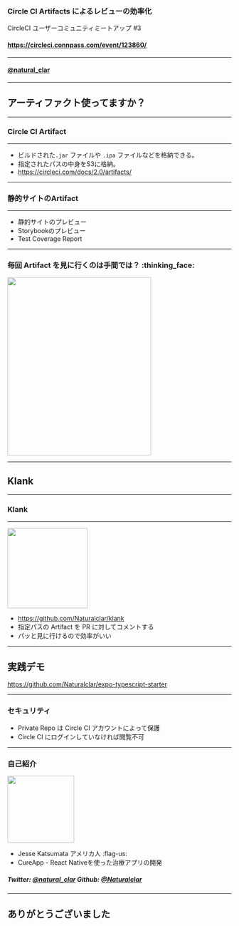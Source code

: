 
<Layout>

### Circle CI Artifacts によるレビューの効率化

CircleCI ユーザーコミュニティミートアップ #3

<div>

#### https://circleci.connpass.com/event/123860/

<hr/>

#### [@natural_clar](https://twitter.com/natural_clar)

</div>

</Layout>

---

<Layout>

## アーティファクト使ってますか？

</Layout>

---

<Layout>

### Circle CI Artifact

<hr/>

- ビルドされた`.jar` ファイルや `.ipa` ファイルなどを格納できる。
- 指定されたパスの中身をS3に格納。
- https://circleci.com/docs/2.0/artifacts/

</Layout>

---

<Layout>

### 静的サイトのArtifact

<hr/>

- 静的サイトのプレビュー
- Storybookのプレビュー
- Test Coverage Report

</Layout>

---

<Layout>

### 毎回 Artifact を見に行くのは手間では？ :thinking_face:

<img src="./assets/ci-artifact.png" height="400" width="80%" />

</Layout>

---

<Layout>

## Klank

</Layout>

---


<Layout>

### Klank

<hr/>

<img src="./assets/artifact-report.png" height="180"  />

- https://github.com/Naturalclar/klank
- 指定パスの Artifact を PR に対してコメントする
- パッと見に行けるので効率がいい

</Layout>

---

<Layout>

## 実践デモ

https://github.com/Naturalclar/expo-typescript-starter

</Layout>

---

<Layout>

### セキュリティ

- Private Repo は Circle CI アカウントによって保護
- Circle CI にログインしていなければ閲覧不可

</Layout>

---

<Layout>

### 自己紹介

<img src="./assets/cat.jpg" height="150" width='150' />

- Jesse Katsumata アメリカ人 :flag-us:
- CureApp - React Nativeを使った治療アプリの開発

##### Twitter: [@natural_clar](https://twitter.com/natural_clar) Github: [@Naturalclar](https://github.com/Naturalclar)

</Layout>

---


<Layout>

## ありがとうございました

</Layout>
